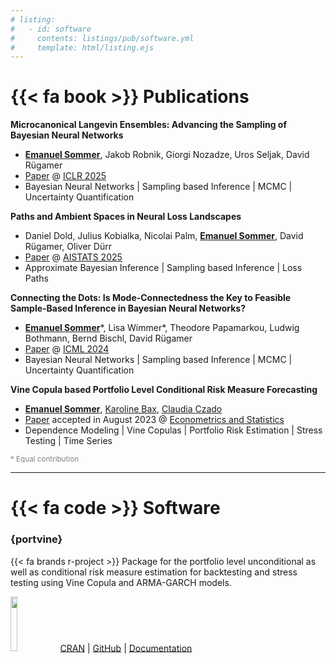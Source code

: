 ```yaml
---
# listing:
#   - id: software
#     contents: listings/pub/software.yml
#     template: html/listing.ejs
---
```


# {{< fa book >}} Publications

**Microcanonical Langevin Ensembles: Advancing the Sampling of Bayesian Neural Networks**

- [**Emanuel Sommer**](../about/index.qmd), Jakob Robnik, Giorgi Nozadze, Uros Seljak, David Rügamer
- [Paper](https://arxiv.org/abs/2502.06335) \@ [ICLR 2025](https://iclr.cc/)
- Bayesian Neural Networks \| Sampling based Inference \| MCMC \| Uncertainty Quantification

**Paths and Ambient Spaces in Neural Loss Landscapes**

- Daniel Dold, Julius Kobialka, Nicolai Palm, [**Emanuel Sommer**](../about/index.qmd), David Rügamer, Oliver Dürr
- [Paper](https://arxiv.org/abs/2503.03382) \@ [AISTATS 2025](https://aistats.org/aistats2025/)
- Approximate Bayesian Inference \| Sampling based Inference \| Loss Paths

**Connecting the Dots: Is Mode-Connectedness the Key to Feasible Sample-Based Inference in Bayesian Neural Networks?**

- [**Emanuel Sommer**](../about/index.qmd)\*, Lisa Wimmer\*, Theodore Papamarkou, Ludwig Bothmann, Bernd Bischl, David Rügamer
- [Paper](https://proceedings.mlr.press/v235/sommer24a.html) \@ [ICML 2024](https://icml.cc/)
- Bayesian Neural Networks \| Sampling based Inference \| MCMC \| Uncertainty Quantification

**Vine Copula based Portfolio Level Conditional Risk Measure Forecasting**

- [**Emanuel Sommer**](../about/index.qmd), [Karoline Bax](https://www.karolinebax.com/), [Claudia Czado](https://www.math.cit.tum.de/math/personen/professuren/czado-claudia/)
- [Paper](https://doi.org/10.1016/j.ecosta.2023.08.002) accepted in August 2023 \@ [Econometrics and Statistics](https://www.sciencedirect.com/journal/econometrics-and-statistics)
- Dependence Modeling \| Vine Copulas \| Portfolio Risk Estimation \| Stress Testing \| Time Series 


<span style="font-size: smaller; color: grey;">* Equal contribution</span>

------------------------------------------------------------------------

# {{< fa code >}} Software

### {portvine} 

{{< fa brands r-project >}} Package for the portfolio level unconditional as well as conditional risk measure estimation for backtesting and stress testing using Vine Copula and ARMA-GARCH models.

![](../images/projects/portvine_logo.png){fig-align="left" width="15%"}
[CRAN](https://cloud.r-project.org/package=portvine) \| [GitHub](https://github.com/EmanuelSommer/portvine) \| [Documentation](https://emanuelsommer.github.io/portvine/)

<!-- :::{#software} -->

<!-- ::: -->
